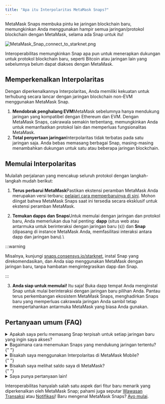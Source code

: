 ```yaml
---
title: "Apa itu Interpolaritas MetaMask Snaps?"
---
```


MetaMask Snaps membuka pintu ke jaringan blockchain baru, memungkinkan Anda menggunakan hampir semua jaringan/protokol blockchain dengan MetaMask, selama ada Snap untuk itu!

<div class="center-container">
  <div class="img-medium">
    <img
      src={
        require("../../../../../img/metamask-snaps/what-are-interoperability-snaps/MetaMask_Snap_connect_to_starknet.png")
          .default
      }
      alt="MetaMask_Snap_connect_to_starknet.png"
    />
  </div>
</div>

Interoperabilitas memungkinkan Snap apa pun untuk menerapkan dukungan untuk protokol blockchain baru, seperti Bitcoin atau jaringan lain yang sebelumnya belum dapat diakses dengan MetaMask.

## Memperkenalkan Interpolaritas

Dengan diperkenalkannya Interpolaritas, Anda memiliki kekuatan untuk terhubung secara lancar dengan jaringan blockchain non-EVM menggunakan MetaMask Snap.

1. **Mendobrak penghalang EVM**MetaMask sebelumnya hanya mendukung jaringan yang kompatibel dengan Ethereum dan EVM. Dengan MetaMask Snaps, cakrawala semakin terbentang, memungkinkan Anda untuk memanfaatkan protokol lain dan memperluas fungsionalitas MetaMask.
2. **Total penyertaan jaringan**Interpolaritas tidak terbatas pada satu jaringan saja. Anda bebas memasang berbagai Snap, masing-masing menambahkan dukungan untuk satu atau beberapa jaringan blockchain.

## Memulai Interpolaritas

Mulailah perjalanan yang mencakup seluruh protokol dengan langkah-langkah mudah berikut:

1. **Terus perbarui MetaMask**Pastikan ekstensi peramban MetaMask Anda merupakan versi terbaru; [pelajari cara memperbaruinya di sini](/managing-my-wallet/using-metamask/how-to-update-the-version-of-metamask). Mohon diingat bahwa MetaMask Snaps saat ini tersedia secara eksklusif untuk ekstensi peramban MetaMask.

2. **Temukan dapps dan Snaps**Untuk memulai dengan jaringan dan protokol baru, Anda memerlukan dua hal penting: **dapp** (situs web atau antarmuka untuk berinteraksi dengan jaringan baru (s)) dan **Snap** (dipasang di instance MetaMask Anda, memfasilitasi interaksi antara dapp dan jaringan baru).\

:::warning

Misalnya, kunjungi [snaps.consensys.io/starknet](http://snaps.consensys.io/starknet?utm_source=metamaskSupport&utm_medium=knowledge-base&utm_campaign=2023_Sep_snaps-launch_content_interoperability), instal Snap yang direkomendasikan, dan Anda siap menggunakan MetaMask dengan jaringan baru, tanpa hambatan mengintegrasikan dapp dan Snap.

:::

3. **Anda siap untuk memulai!** Itu saja! Buka dapp tempat Anda menginstal Snap untuk mulai berinteraksi dengan jaringan baru pilihan Anda. Pantau terus perkembangan ekosistem MetaMask Snaps, menghadirkan Snaps baru yang memperluas cakrawala jaringan Anda sambil tetap mempertahankan antarmuka MetaMask yang biasa Anda gunakan.

## Pertanyaan umum (FAQ)

<details>
<summary>Apakah saya perlu memasang Snap terpisah untuk setiap jaringan baru yang ingin saya akses?</summary>

<div>

Hal ini mungkin terjadi, tetapi tidak dapat dipastikan. Tergantung pada Snap-nya, Snap mungkin mendukung satu atau beberapa jaringan/protokol blockchain.

</div>
</details>

<details>
  <summary>
    Bagaimana cara menemukan Snaps yang mendukung jaringan tertentu?
  </summary>
  <div>
    {" "}
    Temukan dan instal Snaps langsung dari dapps favorit Anda, atau gunakan [Direktori
    MetaMask Snaps](https://snaps.metamask.io/?utm_source=metamaskSupport&utm_medium=knowledge-base&utm_campaign=2023_Sep_snaps-launch_content_interoperability)
    untuk menemukan Snaps baru.{" "}
  </div>
</details>{" "}

<details>
  <summary>Bisakah saya menggunakan Interpolaritas di MetaMask Mobile?</summary>
  <div>
    {" "}
    Untuk saat ini, MetaMask Snap hanya tersedia untuk Ekstensi MetaMask.{" "}
  </div>
</details>{" "}

<details>
  <summary>Bisakah saya melihat saldo saya di MetaMask?</summary>
  <div>
    {" "}
    Untuk saat ini, Anda harus mengunjungi dapp tempat Anda menginstal Snap untuk
    melihat saldo. Namun, di masa mendatang, Anda akan dapat melihat saldo jaringan
    baru yang ditambahkan oleh Snaps langsung dari UI MetaMask Anda. Nantikanlah!{" "}
  </div>
</details>{" "}

<details>
  <summary>Saya punya pertanyaan lain!</summary>
  <div>
    {" "}
    Lihat [halaman Pertanyaan Umum MetaMask Snaps](/metamask-snaps/metamask-snaps-faq).{" "}
  </div>
</details>

Interoperabilitas hanyalah salah satu aspek dari fitur baru menarik yang diperkenalkan oleh MetaMask Snap; pahami juga seputar [Wawasan Transaksi](/metamask-snaps/what-are-security-snaps) atau [Notifikasi](/metamask-snaps/what-are-communication-snaps)! Baru mengenal MetaMask Snaps? [Ayo mulai](/metamask-snaps/getting-started-with-metamask-snaps).
